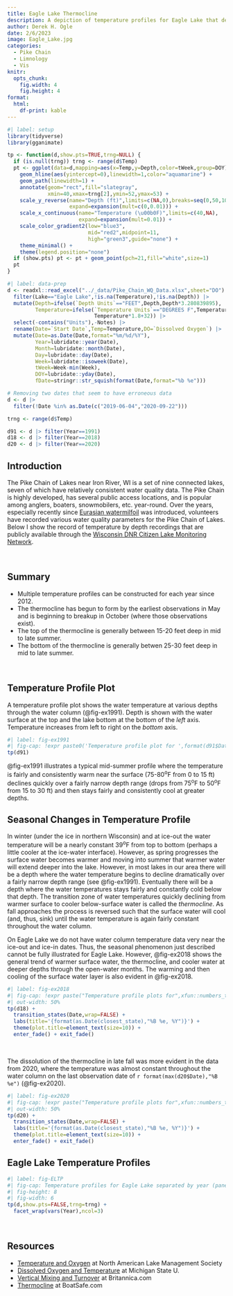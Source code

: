 ```yaml
---
title: Eagle Lake Thermocline
description: A depiction of temperature profiles for Eagle Lake that demonstrates the thermocline.
author: Derek H. Ogle
date: 2/6/2023
image: Eagle_Lake.jpg
categories:
  - Pike Chain
  - Limnology
  - Vis
knitr:
  opts_chunk:
    fig.width: 4
    fig.height: 4
format: 
  html:
    df-print: kable
---
```



```r
#| label: setup
library(tidyverse)
library(gganimate)

tp <- function(d,show.pts=TRUE,trng=NULL) {
  if (is.null(trng)) trng <- range(d$Temp)
  pt <- ggplot(data=d,mapping=aes(x=Temp,y=Depth,color=tWeek,group=DOY)) +
    geom_hline(aes(yintercept=0),linewidth=1,color="aquamarine") +
    geom_path(linewidth=1) +
    annotate(geom="rect",fill="slategray",
             xmin=40,xmax=trng[2],ymin=52,ymax=53) +
    scale_y_reverse(name="Depth (ft)",limits=c(NA,0),breaks=seq(0,50,10),
                    expand=expansion(mult=c(0,0.01))) +
    scale_x_continuous(name="Temperature (\u00b0F)",limits=c(40,NA),
                       expand=expansion(mult=0.01)) +
    scale_color_gradient2(low="blue3",
                          mid="red2",midpoint=11,
                          high="green3",guide="none") +
    theme_minimal() +
    theme(legend.position="none")
  if (show.pts) pt <- pt + geom_point(pch=21,fill="white",size=1)
  pt
}
```

```r
#| label: data-prep
d <- readxl::read_excel("../_data/Pike_Chain_WQ_Data.xlsx",sheet="DO") |>
  filter(Lake=="Eagle Lake",!is.na(Temperature),!is.na(Depth)) |>
  mutate(Depth=ifelse(`Depth Units`=="FEET",Depth,Depth*3.280839895),
         Temperature=ifelse(`Temperature Units`=="DEGREES F",Temperature,
                            Temperature*1.8+32)) |>
  select(-contains("Units"),-Notes) |>
  rename(Date=`Start Date`,Temp=Temperature,DO=`Dissolved Oxygen`) |>
  mutate(Date=as.Date(Date,format="%m/%d/%Y"),
         Year=lubridate::year(Date),
         Month=lubridate::month(Date),
         Day=lubridate::day(Date),
         Week=lubridate::isoweek(Date),
         tWeek=Week-min(Week),
         DOY=lubridate::yday(Date),
         fDate=stringr::str_squish(format(Date,format="%b %e")))

# Removing two dates that seem to have erroneous data
d <- d |>
  filter(!Date %in% as.Date(c("2019-06-04","2020-09-22")))

trng <- range(d$Temp)

d91 <- d |> filter(Year==1991)
d18 <- d |> filter(Year==2018)
d20 <- d |> filter(Year==2020)
```

## Introduction
The Pike Chain of Lakes near Iron River, WI is a set of nine connected lakes, seven of which have relatively consistent water quality data. The Pike Chain is highly developed, has several public access locations, and is popular among anglers, boaters, snowmobilers, etc. year-round. Over the years, especially recently since [Eurasian watermilfoil](https://www.invasivespeciesinfo.gov/aquatic/plants/eurasian-watermilfoil) was introduced, volunteers have recorded various water quality parameters for the Pike Chain of Lakes. Below I show the record of temperature by depth recordings that are publicly available through the [Wisconsin DNR Citizen Lake Monitoring Network](https://dnr.wi.gov/lakes/waterquality/Station.aspx?id=043077n).

&nbsp;

:::{.callout-warning icon=false}
# Summary

- Multiple temperature profiles can be constructed for each year since 2012.
- The thermocline has begun to form by the earliest observations in May and is beginning to breakup in October (where those observations exist).
- The top of the thermocline is generally between 15-20 feet deep in mid to late summer.
- The bottom of the thermocline is generally betwen 25-30 feet deep in mid to late summer.
:::

&nbsp;

## Temperature Profile Plot
A temperature profile plot shows the water temperature at various depths through the water column (@fig-ex1991). Depth is shown with the water surface at the top and the lake bottom at the bottom of the *left* axis. Temperature increases from left to right on the *bottom* axis.

```r
#| label: fig-ex1991
#| fig-cap: !expr paste0('Temperature profile plot for ',format(d91$Date[1],format="%B %e, %Y"),'. The thin line at the top represents the water surface and the thicker line at the bottom represents the lake bottom.')
tp(d91)
```

@fig-ex1991 illustrates a typical mid-summer profile where the temperature is fairly and consistently warm near the surface (75-80<sup>o</sup>F from 0 to 15 ft) declines quickly over a fairly narrow depth range (drops from 75<sup>o</sup>F to 50<sup>o</sup>F from 15 to 30 ft) and then stays fairly and consistently cool at greater depths.
&nbsp;

## Seasonal Changes in Temperature Profile
In winter (under the ice in northern Wisconsin) and at ice-out the water temperature will be a nearly constant 39<sup>o</sup>F from top to bottom (perhaps a little cooler at the ice-water interface). However, as spring progresses the surface water becomes warmer and moving into summer that warmer water will extend deeper into the lake. However, in most lakes in our area there will be a depth where the water temperature begins to decline dramatically over a fairly narrow depth range (see @fig-ex1991). Eventually there will be a depth where the water temperatures stays fairly and constantly cold below that depth. The transition zone of water temperatures quickly declining from warmer surface to cooler below-surface water is called the *thermocline*. As fall approaches the process is reversed such that the surface water will cool (and, thus, sink) until the water temperature is again fairly constant throughout the water column.

On Eagle Lake we do not have water column temperature data very near the ice-out and ice-in dates. Thus, the seasonal phenomenon just described cannot be fully illustrated for Eagle Lake. However, @fig-ex2018 shows the general trend of warmer surface water, the thermocline, and cooler water at deeper depths through the open-water months. The warming and then cooling of the surface water layer is also evident in @fig-ex2018.

```r
#| label: fig-ex2018
#| fig-cap: !expr paste("Temperature profile plots for",xfun::numbers_to_words(length(unique(d18$Date))),"dates throughout the open-water season in 2018.")
#| out-width: 50%
tp(d18) +
  transition_states(Date,wrap=FALSE) +
  labs(title='{format(as.Date(closest_state),"%B %e, %Y")}') +
  theme(plot.title=element_text(size=10)) +
  enter_fade() + exit_fade()
```

&nbsp;

The dissolution of the thermocline in late fall was more evident in the data from 2020, where the temperature was almost constant throughout the water column on the last observation date of `r format(max(d20$Date),"%B %e")` (@fig-ex2020).


```r
#| label: fig-ex2020
#| fig-cap: !expr paste("Temperature profile plots for",xfun::numbers_to_words(length(unique(d20$Date))),"dates throughout the open-water season in 2020.")
#| out-width: 50%
tp(d20) +
  transition_states(Date,wrap=FALSE) +
  labs(title='{format(as.Date(closest_state),"%B %e, %Y")}') +
  theme(plot.title=element_text(size=10)) +
  enter_fade() + exit_fade()
```


## Eagle Lake Temperature Profiles
```r
#| label: fig-ELTP
#| fig-cap: Temperature profiles for Eagle Lake separated by year (panels) and observation dates. Profile colors start with blue for early May transition through purple and pink to red for early July and then transition through orange and brown to green for late fall.
#| fig-height: 8
#| fig-width: 6
tp(d,show.pts=FALSE,trng=trng) +
  facet_wrap(vars(Year),ncol=3)
```

&nbsp;

## Resources

- [Temperature and Oxygen](https://www.nalms.org/secchidipin/monitoring-methods/temperature-and-oxygen/) at North American Lake Management Society
- [Dissolved Oxygen and Temperature](https://www.canr.msu.edu/michiganlakes/lake_ecology/dissolved_oxygen_and_temperature) at Michigan State U.
- [Vertical Mixing and Turnover](https://www.britannica.com/science/lake/Currents) at Britannica.com
- [Thermocline](https://www.boatsafe.com/thermocline/) at BoatSafe.com
